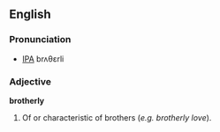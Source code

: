 ==English==

===Pronunciation===
*[[IPA]] brʌθεrli

===Adjective===
'''brotherly'''
# Of or characteristic of brothers (''e.g. brotherly love'').